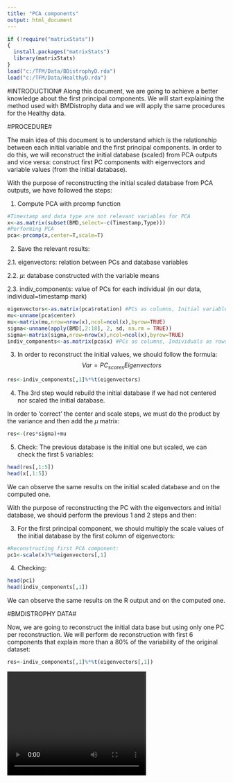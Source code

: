 ```yaml
---
title: "PCA components"
output: html_document
---
```


```r
if (!require("matrixStats"))
{
  install.packages("matrixStats")
  library(matrixStats)
}
load("c:/TFM/Data/BDistrophyD.rda")
load("c:/TFM/Data/HealthyD.rda")
```

#INTRODUCTION#
Along this document, we are going to achieve a better knowledge about the first principal components. We will start explaining the method used with BMDistrophy data and we will apply the same procedures for the Healthy data.

#PROCEDURE#

The main idea of this document is to understand which is the relationship between each initial variable and the first principal components. In order to do this, we will reconstruct the initial database (scaled) from PCA outputs and vice versa: construct first PC components with eigenvectors and variable values (from the initial database).

With the purpose of reconstructing the initial scaled database from PCA outputs, we have followed the steps:

1) Compute PCA with prcomp function


```r
#Timestamp and data type are not relevant variables for PCA
x<-as.matrix(subset(BMD,select=-c(Timestamp,Type)))
#Performing PCA
pca<-prcomp(x,center=T,scale=T)
```

2) Save the relevant results: 

2.1. eigenvectors: relation between PCs and database variables

2.2. $\mu$: database constructed with the variable means

2.3. indiv_components: value of PCs for each individual (in our data, individual=timestamp mark)

```r
eigenvectors<-as.matrix(pca$rotation) #PCs as columns, Initial variables as rows
mu<-unname(pca$center)
mu<-matrix(mu,nrow=nrow(x),ncol=ncol(x),byrow=TRUE)
sigma<-unname(apply(BMD[,2:18], 2, sd, na.rm = TRUE))
sigma<-matrix(sigma,nrow=nrow(x),ncol=ncol(x),byrow=TRUE)
indiv_components<-as.matrix(pca$x) #PCs as columns, Individuals as rows
```

3. In order to reconstruct the initial values, we should follow the formula:
$$
Var=PC_{scores}Eigenvectors
$$
```r
res<-indiv_components[,1]%*%t(eigenvectors)
```

4. The 3rd step would rebuild the initial database if we had not centered nor scaled the initial database.

In order to 'correct' the center and scale steps, we must do the product by the variance and then add the $\mu$ matrix:

```r
res<-(res*sigma)+mu
```

5. Check: The previous database is the initial one but scaled, we can check the first 5 variables:

```r
head(res[,1:5])
head(x[,1:5])
```

We can observe the same results on the initial scaled database and on the computed one.

With the purpose of reconstructing the PC with the eigenvectors and initial database, we should perform the previous 1 and 2 steps and then:

3. For the first principal component, we should multiply the scale values of the initial database by the first column of eigenvectors:

```r
#Reconstructing first PCA component:
pc1<-scale(x)%*%eigenvectors[,1]
```

4. Checking:
```r
head(pc1)
head(indiv_components[,1])
```

We can observe the same results on the R output and on the computed one.

#BMDISTROPHY DATA#

Now, we are going to reconstruct the initial data base but using only one PC per reconstruction. We will perform de reconstruction with first 6 components that explain more than a 80% of the variability of the original dataset:

```r
res<-indiv_components[,1]%*%t(eigenvectors[,1])
```

<video width="320" height="240" controls>
  <source src="c:/TFM/Results/HT_347355_455355_1200.mp4" type="video/mp4">
</video>

